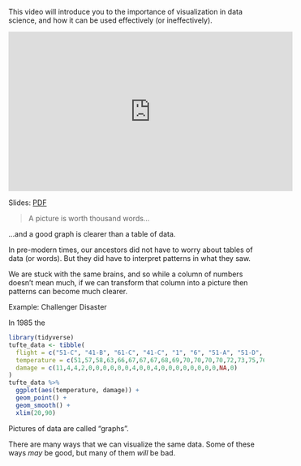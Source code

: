 This video will introduce you to the importance of visualization in data science, and how it can be used effectively (or ineffectively).

<iframe width="560" height="315" src="https://www.youtube.com/embed/tHEVRahx0WE?rel=0" frameborder="0" allowfullscreen></iframe>

Slides: [PDF](https://gmuedu-my.sharepoint.com/:b:/g/personal/dwhite34_gmu_edu/ETyT0aRqt6tHspWXcGyumEgBG6K79TUuaN0mWTLsaiOySA?e=KkfEsO)


> A picture is worth thousand words...

...and a good graph is clearer than a table of data.

In pre-modern times, our ancestors did not have to worry about tables of data (or words). But they did have to interpret patterns in what they saw.

We are stuck with the same brains, and so while a column of numbers doesn't mean much, if we can transform that column into a picture then patterns can become much clearer.

Example: Challenger Disaster

In 1985 the 

```r
library(tidyverse)
tufte_data <- tibble(
  flight = c("51-C", "41-B", "61-C", "41-C", "1", "6", "51-A", "51-D", "5", "3", "2", "9", "41-D", "51-G", "7", "8", "51-B", "61-A", "51-I", "61-B", "41-G", "51-J", "4", "51-F"),
  temperature = c(51,57,58,63,66,67,67,67,68,69,70,70,70,70,72,73,75,76,76,76,78,79,80,81),
  damage = c(11,4,4,2,0,0,0,0,0,0,4,0,0,4,0,0,0,0,0,0,0,0,NA,0)
)
tufte_data %>%
  ggplot(aes(temperature, damage)) +
  geom_point() +
  geom_smooth() +
  xlim(20,90)
```


Pictures of data are called "graphs".

There are many ways that we can visualize the same data. Some of these ways *may* be good, but many of them *will* be bad.